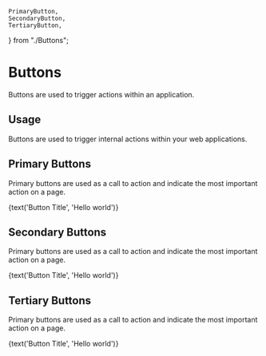     PrimaryButton,
    SecondaryButton,
    TertiaryButton,
} from "./Buttons";

<Meta title="Design System|Buttons" component={PrimaryButton} />

# Buttons

Buttons are used to trigger actions within an application.

## Usage

Buttons are used to trigger internal actions within your web applications.

## Primary Buttons

Primary buttons are used as a call to action and indicate the most important action on a page.

<Story name="Primary" component={PrimaryButton}>
    <PrimaryButton onClick={action('button-click')} disabled={boolean("Disabled", false)}>{text('Button Title', 'Hello world')}</PrimaryButton>
</Story>

## Secondary Buttons

Primary buttons are used as a call to action and indicate the most important action on a page.

<Story name="Secondary" component={SecondaryButton}>
    <SecondaryButton disabled={boolean("Disabled", false)}>{text('Button Title', 'Hello world')}</SecondaryButton>
</Story>

## Tertiary Buttons

Primary buttons are used as a call to action and indicate the most important action on a page.

<Story name="Tertiary" component={TertiaryButton}>
    <TertiaryButton disabled={boolean("Disabled", false)}>{text('Button Title', 'Hello world')}</TertiaryButton>
</Story>
